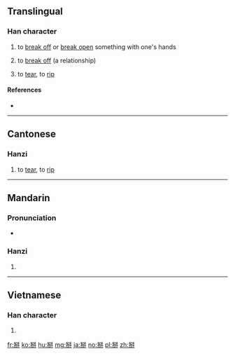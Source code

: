 ==Translingual==

===Han character===
{{Han char|rn=64|rad=手|as=08|sn=11|four=22550|canj=竹手金竹手 (HQCHQ), 手金竹手 (QCHQ)|ids=⿲手分手}}

# to [[break off]] or [[break ope]]n something with one's hands
# {{context|figuratively|lang=mul}} to [[break off]] (a relationship)
# {{label|zh|Cantonese}} to [[tear]], to [[rip]]

====References====
* {{Han ref|kx=0440.181|dkj=12310|hdz=31890.020|uh=63B0|ud=25520|bh=D954|bd=55636}}

----

==Cantonese==

===Hanzi===
{{yue-hanzi|jyut=[[baai1]], [[maak3]]|y=baai1, maak3}}

# to [[tear]], to [[rip]]

----

==Mandarin==

===Pronunciation===
* {{audio|Zh-bai.ogg|Audio|lang=cmn}}

===Hanzi===
{{cmn-hanzi|pin=[[bāi]] ([[bai1]])|wg=pai<sup>1</sup>}}

# {{defn|lang=cmn|sort=手08}}

----

==Vietnamese==

===Han character===
{{vi-hantu|[[bài]]|rs=手08}}

# {{defn|lang=vi|sort=手08}}

[[fr:掰]]
[[ko:掰]]
[[hu:掰]]
[[mg:掰]]
[[ja:掰]]
[[no:掰]]
[[pl:掰]]
[[zh:掰]]